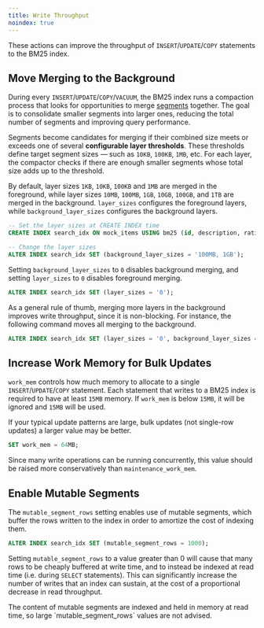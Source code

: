 ```yaml
---
title: Write Throughput
noindex: true
---
```


These actions can improve the throughput of `INSERT`/`UPDATE`/`COPY` statements to the BM25 index.

## Move Merging to the Background

During every `INSERT`/`UPDATE`/`COPY`/`VACUUM`, the BM25 index runs a compaction process that looks for opportunities to merge [segments](/documentation/concepts/index#segment)
together. The goal is to consolidate smaller segments into larger ones, reducing the total number of segments and improving query performance.

Segments become candidates for merging if their combined size meets or exceeds one of several **configurable layer thresholds**. These thresholds define target
segment sizes — such as `10KB`, `100KB`, `1MB`, etc. For each layer, the compactor checks if there are enough smaller segments whose total size adds up to the threshold.

By default, layer sizes `1KB`, `10KB`, `100KB` and `1MB` are merged in the foreground, while layer sizes `10MB`, `100MB`, `1GB`, `10GB`, `100GB`, and `1TB`
are merged in the background. `layer_sizes` configures the foreground layers, while `background_layer_sizes` configures the background layers.

```sql
-- Set the layer sizes at CREATE INDEX time
CREATE INDEX search_idx ON mock_items USING bm25 (id, description, rating) WITH (key_field = 'id', background_layer_sizes = '100MB, 1GB');

-- Change the layer sizes
ALTER INDEX search_idx SET (background_layer_sizes = '100MB, 1GB');
```

Setting `background_layer_sizes` to `0` disables background merging, and setting `layer_sizes` to `0` disables foreground merging.

```sql
ALTER INDEX search_idx SET (layer_sizes = '0');
```

As a general rule of thumb, merging more layers in the background improves write throughput, since it is non-blocking. For instance,
the following command moves all merging to the background.

```sql
ALTER INDEX search_idx SET (layer_sizes = '0', background_layer_sizes = '100kb, 1mb, 100mb');
```

## Increase Work Memory for Bulk Updates

`work_mem` controls how much memory to allocate to a single `INSERT`/`UPDATE`/`COPY` statement. Each statement that writes to a BM25 index is required to have at least `15MB` memory. If
`work_mem` is below `15MB`, it will be ignored and `15MB` will be used.

If your typical update patterns are large, bulk updates (not single-row updates) a larger value may be better.

```sql
SET work_mem = 64MB;
```

Since many write operations can be running concurrently, this value should be raised more conservatively than `maintenance_work_mem`.

## Enable Mutable Segments

The `mutable_segment_rows` setting enables use of mutable segments, which buffer the rows written to the index in order to amortize the cost of indexing them.

```sql
ALTER INDEX search_idx SET (mutable_segment_rows = 1000);
```

Setting `mutable_segment_rows` to a value greater than 0 will cause that many rows to be cheaply buffered at write time, and to instead be
indexed at read time (i.e. during `SELECT` statements). This can significantly increase the number of writes that an index can sustain,
at the cost of a proportional decrease in read throughput.

<Note>
  The content of mutable segments are indexed and held in memory at read time,
  so large `mutable_segment_rows` values are not advised.
</Note>
